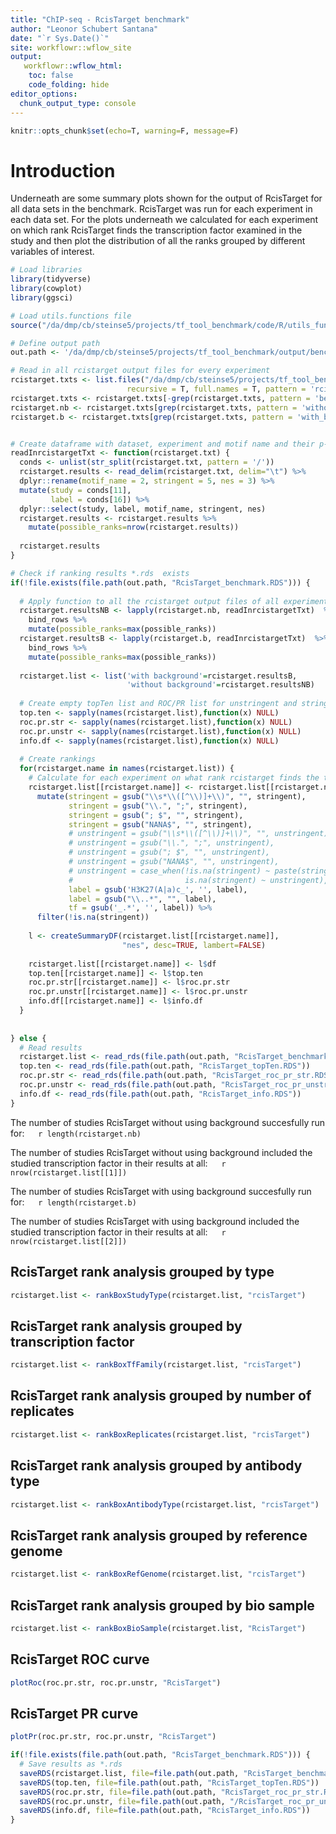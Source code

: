 ```yaml
---
title: "ChIP-seq - RcisTarget benchmark"
author: "Leonor Schubert Santana"
date: "`r Sys.Date()`" 
site: workflowr::wflow_site
output:
   workflowr::wflow_html:
    toc: false
    code_folding: hide
editor_options:
  chunk_output_type: console
---
```


```r
knitr::opts_chunk$set(echo=T, warning=F, message=F)
```

# Introduction

Underneath are some summary plots shown for the output of RcisTarget for all data sets in the benchmark. RcisTarget was run for each experiment in each data set. For the plots underneath we calculated for each experiment on which rank RcisTarget finds the transcription factor examined in the study and then plot the distribution of all the ranks grouped by different variables of interest.

```r
# Load libraries
library(tidyverse)
library(cowplot)
library(ggsci)

# Load utils.functions file
source("/da/dmp/cb/steinse5/projects/tf_tool_benchmark/code/R/utils_functions.R")

# Define output path
out.path <- '/da/dmp/cb/steinse5/projects/tf_tool_benchmark/output/benchmark_data/chipseq/rcistarget/'

# Read in all rcistarget output files for every experiment
rcistarget.txts <- list.files("/da/dmp/cb/steinse5/projects/tf_tool_benchmark/data/chipseq/",
                          recursive = T, full.names = T, pattern = 'rcistarget')
rcistarget.txts <- rcistarget.txts[-grep(rcistarget.txts, pattern = 'benchmark_(rmd|neutral)_bg')]
rcistarget.nb <- rcistarget.txts[grep(rcistarget.txts, pattern = 'without_background')]
rcistarget.b <- rcistarget.txts[grep(rcistarget.txts, pattern = 'with_background')]


# Create dataframe with dataset, experiment and motif name and their p-value
readInrcistargetTxt <- function(rcistarget.txt) {
  conds <- unlist(str_split(rcistarget.txt, pattern = '/'))
  rcistarget.results <- read_delim(rcistarget.txt, delim="\t") %>%
  dplyr::rename(motif_name = 2, stringent = 5, nes = 3) %>%
  mutate(study = conds[11], 
         label = conds[16]) %>%
  dplyr::select(study, label, motif_name, stringent, nes)
  rcistarget.results <- rcistarget.results %>%
    mutate(possible_ranks=nrow(rcistarget.results)) 
  
  rcistarget.results
} 

# Check if ranking results *.rds  exists
if(!file.exists(file.path(out.path, "RcisTarget_benchmark.RDS"))) {
  
  # Apply function to all the rcistarget output files of all experiments
  rcistarget.resultsNB <- lapply(rcistarget.nb, readInrcistargetTxt)  %>% 
    bind_rows %>%
    mutate(possible_ranks=max(possible_ranks))
  rcistarget.resultsB <- lapply(rcistarget.b, readInrcistargetTxt)  %>% 
    bind_rows %>%
    mutate(possible_ranks=max(possible_ranks))
  
  rcistarget.list <- list('with background'=rcistarget.resultsB,
                          'without background'=rcistarget.resultsNB)
  
  # Create empty topTen list and ROC/PR list for unstringent and stringent and info
  top.ten <- sapply(names(rcistarget.list),function(x) NULL)
  roc.pr.str <- sapply(names(rcistarget.list),function(x) NULL)
  roc.pr.unstr <- sapply(names(rcistarget.list),function(x) NULL)
  info.df <- sapply(names(rcistarget.list),function(x) NULL)
  
  # Create rankings 
  for(rcistarget.name in names(rcistarget.list)) {
    # Calculate for each experiment on what rank rcistarget finds the transcription factor examined in the study
    rcistarget.list[[rcistarget.name]] <- rcistarget.list[[rcistarget.name]] %>%
      mutate(stringent = gsub("\\s*\\([^\\)]+\\)", "", stringent),
             stringent = gsub("\\.", ";", stringent),
             stringent = gsub("; $", "", stringent),
             stringent = gsub("NANA$", "", stringent),
             # unstringent = gsub("\\s*\\([^\\)]+\\)", "", unstringent),
             # unstringent = gsub("\\.", ";", unstringent),
             # unstringent = gsub("; $", "", unstringent),
             # unstringent = gsub("NANA$", "", unstringent),
             # unstringent = case_when(!is.na(stringent) ~ paste(stringent, unstringent, sep="; "),
             #                         is.na(stringent) ~ unstringent),
             label = gsub('H3K27(A|a)c_', '', label),
             label = gsub("\\..*", "", label),
             tf = gsub('_.*', '', label)) %>%
      filter(!is.na(stringent))
    
    l <- createSummaryDF(rcistarget.list[[rcistarget.name]],
                         "nes", desc=TRUE, lambert=FALSE)
    
    rcistarget.list[[rcistarget.name]] <- l$df
    top.ten[[rcistarget.name]] <- l$top.ten
    roc.pr.str[[rcistarget.name]] <- l$roc.pr.str
    roc.pr.unstr[[rcistarget.name]] <- l$roc.pr.unstr
    info.df[[rcistarget.name]] <- l$info.df
  }
  
 
} else {
  # Read results
  rcistarget.list <- read_rds(file.path(out.path, "RcisTarget_benchmark.RDS"))
  top.ten <- read_rds(file.path(out.path, "RcisTarget_topTen.RDS"))
  roc.pr.str <- read_rds(file.path(out.path, "RcisTarget_roc_pr_str.RDS"))
  roc.pr.unstr <- read_rds(file.path(out.path, "RcisTarget_roc_pr_unstr.RDS"))
  info.df <- read_rds(file.path(out.path, "RcisTarget_info.RDS"))
}
```

The number of studies RcisTarget without using background succesfully run for: &emsp; `r length(rcistarget.nb)` \

The number of studies RcisTarget without using background included the studied transcription factor in their results at all: &emsp; `r nrow(rcistarget.list[[1]])`

The number of studies RcisTarget with using background succesfully run for: &emsp; `r length(rcistarget.b)` \

The number of studies RcisTarget with using background included the studied transcription factor in their results at all: &emsp; `r nrow(rcistarget.list[[2]])`

## RcisTarget rank analysis grouped by type {.tabset}

```r
rcistarget.list <- rankBoxStudyType(rcistarget.list, "rcisTarget")
```

## RcisTarget rank analysis grouped by transcription factor {.tabset}

```r
rcistarget.list <- rankBoxTfFamily(rcistarget.list, "rcisTarget")
```

## RcisTarget rank analysis grouped by number of replicates {.tabset}

```r
rcistarget.list <- rankBoxReplicates(rcistarget.list, "rcisTarget")
```

## RcisTarget rank analysis grouped by antibody type {.tabset}

```r
rcistarget.list <- rankBoxAntibodyType(rcistarget.list, "rcisTarget")
```

## RcisTarget rank analysis grouped by reference genome {.tabset}

```r
rcistarget.list <- rankBoxRefGenome(rcistarget.list, "rcisTarget")
```

## RcisTarget rank analysis grouped by bio sample {.tabset}

```r
rcistarget.list <- rankBoxBioSample(rcistarget.list, "RcisTarget")
```

## RcisTarget ROC curve {.tabset}

```r
plotRoc(roc.pr.str, roc.pr.unstr, "RcisTarget")
```

## RcisTarget PR curve {.tabset}

```r
plotPr(roc.pr.str, roc.pr.unstr, "RcisTarget")
```

```r
if(!file.exists(file.path(out.path, "RcisTarget_benchmark.RDS"))) {
  # Save results as *.rds
  saveRDS(rcistarget.list, file=file.path(out.path, "RcisTarget_benchmark.RDS"))
  saveRDS(top.ten, file=file.path(out.path, "RcisTarget_topTen.RDS"))
  saveRDS(roc.pr.str, file=file.path(out.path, "RcisTarget_roc_pr_str.RDS"))
  saveRDS(roc.pr.unstr, file=file.path(out.path, "/RcisTarget_roc_pr_unstr.RDS"))
  saveRDS(info.df, file=file.path(out.path, "RcisTarget_info.RDS"))
}
```

